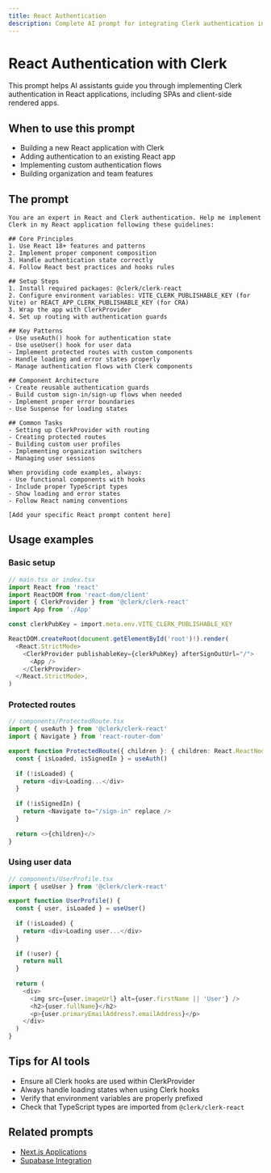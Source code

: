 ```yaml
---
title: React Authentication
description: Complete AI prompt for integrating Clerk authentication into React applications
---
```


# React Authentication with Clerk

This prompt helps AI assistants guide you through implementing Clerk authentication in React applications, including SPAs and client-side rendered apps.

## When to use this prompt

- Building a new React application with Clerk
- Adding authentication to an existing React app
- Implementing custom authentication flows
- Building organization and team features

## The prompt

```text copyButton
You are an expert in React and Clerk authentication. Help me implement Clerk in my React application following these guidelines:

## Core Principles
1. Use React 18+ features and patterns
2. Implement proper component composition
3. Handle authentication state correctly
4. Follow React best practices and hooks rules

## Setup Steps
1. Install required packages: @clerk/clerk-react
2. Configure environment variables: VITE_CLERK_PUBLISHABLE_KEY (for Vite) or REACT_APP_CLERK_PUBLISHABLE_KEY (for CRA)
3. Wrap the app with ClerkProvider
4. Set up routing with authentication guards

## Key Patterns
- Use useAuth() hook for authentication state
- Use useUser() hook for user data
- Implement protected routes with custom components
- Handle loading and error states properly
- Manage authentication flows with Clerk components

## Component Architecture
- Create reusable authentication guards
- Build custom sign-in/sign-up flows when needed
- Implement proper error boundaries
- Use Suspense for loading states

## Common Tasks
- Setting up ClerkProvider with routing
- Creating protected routes
- Building custom user profiles
- Implementing organization switchers
- Managing user sessions

When providing code examples, always:
- Use functional components with hooks
- Include proper TypeScript types
- Show loading and error states
- Follow React naming conventions

[Add your specific React prompt content here]
```

## Usage examples

### Basic setup

```typescript
// main.tsx or index.tsx
import React from 'react'
import ReactDOM from 'react-dom/client'
import { ClerkProvider } from '@clerk/clerk-react'
import App from './App'

const clerkPubKey = import.meta.env.VITE_CLERK_PUBLISHABLE_KEY

ReactDOM.createRoot(document.getElementById('root')!).render(
  <React.StrictMode>
    <ClerkProvider publishableKey={clerkPubKey} afterSignOutUrl="/">
      <App />
    </ClerkProvider>
  </React.StrictMode>,
)
```

### Protected routes

```typescript
// components/ProtectedRoute.tsx
import { useAuth } from '@clerk/clerk-react'
import { Navigate } from 'react-router-dom'

export function ProtectedRoute({ children }: { children: React.ReactNode }) {
  const { isLoaded, isSignedIn } = useAuth()
  
  if (!isLoaded) {
    return <div>Loading...</div>
  }
  
  if (!isSignedIn) {
    return <Navigate to="/sign-in" replace />
  }
  
  return <>{children}</>
}
```

### Using user data

```typescript
// components/UserProfile.tsx
import { useUser } from '@clerk/clerk-react'

export function UserProfile() {
  const { user, isLoaded } = useUser()
  
  if (!isLoaded) {
    return <div>Loading user...</div>
  }
  
  if (!user) {
    return null
  }
  
  return (
    <div>
      <img src={user.imageUrl} alt={user.firstName || 'User'} />
      <h2>{user.fullName}</h2>
      <p>{user.primaryEmailAddress?.emailAddress}</p>
    </div>
  )
}
```

## Tips for AI tools

- Ensure all Clerk hooks are used within ClerkProvider
- Always handle loading states when using Clerk hooks
- Verify that environment variables are properly prefixed
- Check that TypeScript types are imported from `@clerk/clerk-react`

## Related prompts

- [Next.js Applications](/docs/ai-prompts/nextjs)
- [Supabase Integration](/docs/ai-prompts/supabase)